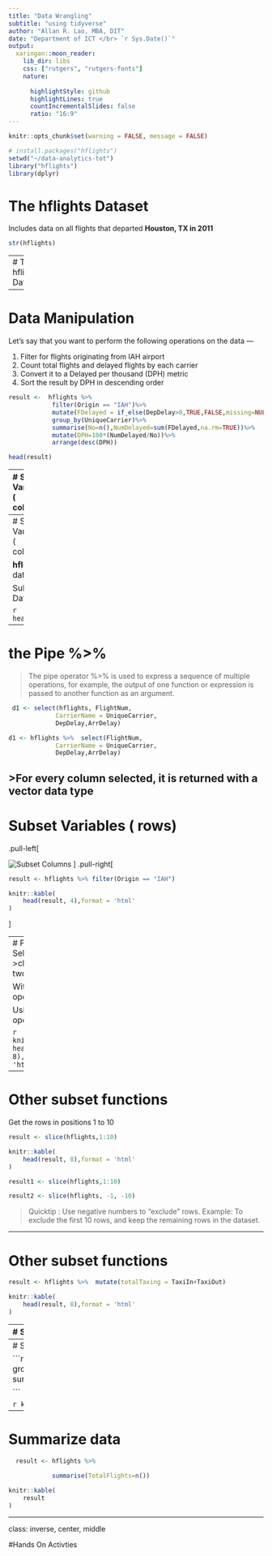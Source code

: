 ```yaml
---
title: "Data Wrangling"
subtitle: "using tidyverse"
author: "Allan R. Lao, MBA, DIT"
date: "Department of ICT </br> `r Sys.Date()`"
output:
  xaringan::moon_reader:
    lib_dir: libs
    css: ["rutgers", "rutgers-fonts"]
    nature:
     
      highlightStyle: github
      highlightLines: true
      countIncrementalSlides: false
      ratio: "16:9"
---
```

```r
knitr::opts_chunk$set(warning = FALSE, message = FALSE) 
```


```r
# install.packages("hflights")
setwd("~/data-analytics-tot")
library("hflights")
library(dplyr)
```


# The hflights Dataset
Includes data on all flights that departed **Houston, TX in 2011**

```r
str(hflights)
```
---
# The hflights Dataset
```r
knitr::kable(
    head(hflights, 10),format = 'html'
)
```

---

# Data Manipulation
Let’s say that you want to perform the following operations on the data —

1. Filter for flights originating from IAH airport
2. Count total flights and delayed flights by each carrier
3. Convert it to a Delayed per thousand (DPH) metric
4. Sort the result by DPH in descending order

```r

result <-  hflights %>%
            filter(Origin == "IAH")%>%
            mutate(FDelayed = if_else(DepDelay>0,TRUE,FALSE,missing=NULL))%>%
            group_by(UniqueCarrier)%>%
            summarise(No=n(),NumDelayed=sum(FDelayed,na.rm=TRUE))%>%
            mutate(DPH=100*(NumDelayed/No))%>%
            arrange(desc(DPH))

```




```r
head(result)
```

---
# Subset Variables ( columns) 

.pull-left[

![Subset Columns](https://raw.githubusercontent.com/allanlao/data-analytics-tot/master/activities/data-wrangling/subset-columns.png)
]
.pull-right[
```r
  d1 <- select(hflights, FlightNum,
             CarrierName = UniqueCarrier, 
             DepDelay,ArrDelay)

  d2 <-select(hflights, FlightNum,
            CarrierName = UniqueCarrier, 
            contains("Delay"))
```


```r
 head(d1)
```


]

---
# Subset Variables ( columns) 

**hflights** data
```r
knitr::kable(
    head(hflights, 5),format = 'html'
)
```


Subset Data
```r
 d3 <- select(hflights,1:5)
```

```r
 head(d3)
```

---

# the Pipe %>% 

> The pipe operator %>% is used to express a sequence of multiple operations, for example, the output of one function or expression is passed to another function as an argument.


```r
 d1 <- select(hflights, FlightNum,
             CarrierName = UniqueCarrier, 
             DepDelay,ArrDelay)

```

```r
d1 <- hflights %>%  select(FlightNum,
             CarrierName = UniqueCarrier, 
             DepDelay,ArrDelay)

```

>For every column selected, it is returned with a **vector** data type
---
# Subset Variables ( rows) 

.pull-left[

![Subset Columns](https://github.com/allanlao/data-analytics-tot/blob/master/activities/data-wrangling/subset-rows.png?raw=true)
]
.pull-right[
```r
result <- hflights %>% filter(Origin == "IAH")

```

```r
knitr::kable(
    head(result, 4),format = 'html'
)
```



]

---
# Filter and Select
>chaining two functions


Without pipe operator
```r
r1 <-  filter(hflights,Origin == "IAH")
result <-   select(r1, FlightNum, CarrierName = UniqueCarrier, Origin)
```

Using pipe operator
```r
result <- hflights %>% filter(Origin == "IAH") %>%  select( FlightNum, CarrierName = UniqueCarrier, Origin)
```

```r
knitr::kable(
    head(result, 8),format = 'html'
)
```

---

# Other subset functions

Get the rows in positions 1 to 10

```r

result <- slice(hflights,1:10)

```

```r
knitr::kable(
    head(result, 8),format = 'html'
)
```

```r
result1 <- slice(hflights,1:10)

result2 <- slice(hflights, -1, -10)
```

>Quicktip : Use negative numbers to “exclude” rows. Example: To exclude the first 10 rows, and keep the remaining rows in the dataset.

---

# Other subset functions

```r
result <- hflights %>%  mutate(totalTaxing = TaxiIn+TaxiOut)
```


```r
knitr::kable(
    head(result, 8),format = 'html'
)
```

---
# Simple aggregation

.pull-left[
![](https://github.com/allanlao/data-analytics-tot/blob/master/activities/data-wrangling/summarize.png?raw=true)


]

.pull-right[
![](https://github.com/allanlao/data-analytics-tot/blob/master/activities/data-wrangling/group.png?raw=true)

```r
  result <- hflights %>%
            group_by(UniqueCarrier)%>%
            summarise(TotalFlights=n())

```


```r
knitr::kable(
    head(result, 8),format = 'html'
)
```
]
---
# Summarize  data

```r
  result <- hflights %>%
            group_by(UniqueCarrier)%>%
            summarise(TotalFlights=n())

```


```r
knitr::kable(
   result
)
```
---
# Summarize  data

```r
  result <- hflights %>%
        
            summarise(TotalFlights=n())

```


```r
knitr::kable(
    result
)
```

---
class: inverse, center, middle

#Hands On Activties